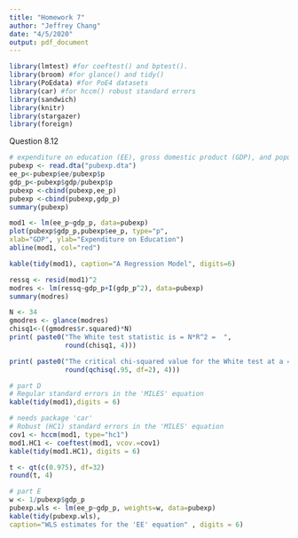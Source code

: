 ```yaml
---
title: "Homework 7"
author: "Jeffrey Chang"
date: "4/5/2020"
output: pdf_document
---
```

```r
library(lmtest) #for coeftest() and bptest().
library(broom) #for glance() and tidy()
library(PoEdata) #for PoE4 datasets
library(car) #for hccm() robust standard errors
library(sandwich)
library(knitr)
library(stargazer)
library(foreign)
```

Question 8.12
```r
# expenditure on education (EE), gross domestic product (GDP), and population (P) 
pubexp <- read.dta("pubexp.dta")
ee_p<-pubexp$ee/pubexp$p
gdp_p<-pubexp$gdp/pubexp$p
pubexp <-cbind(pubexp,ee_p)
pubexp <-cbind(pubexp,gdp_p)
summary(pubexp)
```

```r
mod1 <- lm(ee_p~gdp_p, data=pubexp)
plot(pubexp$gdp_p,pubexp$ee_p, type="p",
xlab="GDP", ylab="Expenditure on Education")
abline(mod1, col="red")
```
```r
kable(tidy(mod1), caption="A Regression Model", digits=6)
```

```r
ressq <- resid(mod1)^2
modres <- lm(ressq~gdp_p+I(gdp_p^2), data=pubexp)
summary(modres)
```

```r
N <- 34
gmodres <- glance(modres)
chisq1<-((gmodres$r.squared)*N)
print( paste0("The White test statistic is = N*R^2 =  ", 
              round(chisq1, 4)))

print( paste0("The critical chi-squared value for the White test at a = 0.05 is = ", 
              round(qchisq(.95, df=2), 4)))

```
```r
# part D
# Regular standard errors in the 'MILES' equation
kable(tidy(mod1),digits = 6)
```

```r
# needs package 'car'
# Robust (HC1) standard errors in the 'MILES' equation
cov1 <- hccm(mod1, type="hc1") 
mod1.HC1 <- coeftest(mod1, vcov.=cov1)
kable(tidy(mod1.HC1), digits = 6)
```

```r
t <- qt(c(0.975), df=32)
round(t, 4)
```

```r
# part E
w <- 1/pubexp$gdp_p
pubexp.wls <- lm(ee_p~gdp_p, weights=w, data=pubexp)
kable(tidy(pubexp.wls),
caption="WLS estimates for the 'EE' equation" , digits = 6)

```


